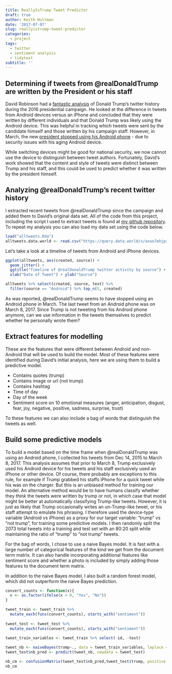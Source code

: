 ```yaml
---
title: ReallyIsTrump Tweet Predictor
draft: true
author: Keith Hultman
date: '2017-07-07'
slug: reallyistrump-tweet-predictor
categories:
  - project
tags:
  - twitter
  - sentiment analysis
  - tidytext
subtitle: ''
---
```


## Determining if tweets from @realDonaldTrump are written by the President or his staff

David Robinson had a [fantastic analysis](http://varianceexplained.org/r/trump-tweets/) of Donald Trump's twitter history during the 2016 presidential campaign. He looked at the difference in tweets from Android devices versus an iPhone and concluded that they were written by different individuals and that Donald Trump was likely using the Android device. This was helpful in tracking which tweets were sent by the candidate himself and those written by his campaign staff. However, in March, the new [president stopped using his Android phone](http://fifthdomain.com/2017/03/29/president-trump-doesnt-use-an-andriod-anymore/) - due to security issues with his aging Android device. 

While switching devices might be good for national security, we now cannot use the device to distinguish between tweet authors. Fortunately, David's work showed that the content and style of tweets were distinct between Trump and his staff, and this could be used to predict whether it was written by the president himself. 

## Analyzing @realDonaldTrump's recent twitter history

I extracted recent tweets from @realDonaldTrump since the campaign and added them to David's original data set. All of the code from this project, including the script I used to extract tweets is found at [my github repository](https://github.com/kahultman/trump-tweets). To repeat my analysis you can also load my data set using the code below.

```r
load("alltweets.Rda")
alltweets.data.world <- read.csv("https://query.data.world/s/axuo7ehjpz52o8b8h9vsy6yi5", header=TRUE, stringsAsFactors=FALSE);
```

Let's take a look at a timeline of tweets from Android and iPhone devices.


```r
ggplot(alltweets, aes(created, source)) + 
  geom_jitter() +
  ggtitle("Timeline of @realDonaldTrump twitter activity by source") +
  xlab("Date of Tweet") + ylab("Source")

alltweets %>% select(created, source, text) %>% 
  filter(source == "Android") %>% top_n(5, created)

```

As was reported, @realDonaldTrump seems to have stopped using an Android phone in March. The last tweet from an Android phone was on March 8, 2017. Since Trump is not tweeting from his Android phone anymore, can we use information in the tweets themselves to predict whether he personally wrote them? 

## Extract features for modelling

These are the features that were different between Android and non-Android that will be used to build the model. Most of these features were identified during David's initial analysis, here we are using them to build a predictive model.

* Contains quotes (trump)
* Contains image or url (not trump)
* Contains hashtag
* Time of day
* Day of the week
* Sentiment score on 10 emotional measures (anger, anticipation, disgust, fear, joy, negative, positive, sadness, surprise, trust) 

To these features we can also include a bag of words that distinguish the tweets as well. 

## Build some predictive models

To build a model based on the time frame when @realDonaldTrump was using an Android phone, I collected his tweets from Dec 14, 2015 to March 8, 2017. This analysis assumes that prior to March 8, Trump exclusively used his Android device for his tweets and his staff exclusively used an iPhone or other device. Of course, there probably are exceptions to this rule, for example if Trump grabbed his staffs iPhone for a quick tweet while his was on the charger. But this is an unbiased method for training our model. An alternative method would be to have humans classify whether they *think* the tweets were written by trump or not, in which case that model might be better at automatically classifying Trump-like tweets. However, it is just as likely that Trump occasionally writes an un-Trump-like tweet, or his staff attempt to emulate his phrasing. I therefore used the device-type variable (Android vs iPhone) as a proxy for our target variable: "trump" vs "not trump", for training some predictive models. I then randomly split the 2073 total tweets into a training and test set with an 80:20 split while maintaining the ratio of "trump" to "not trump" tweets.

For the bag of words, I chose to use a naive Bayes model. It is fast with a large number of categorical features of the kind we get from the document term matrix. It can also handle incorporating additional features like sentiment score and whether a photo is included by simply adding those features to the document term matrix. 

In addition to the naive Bayes model, I also built a random forest model, which did not outperform the naive Bayes prediction. 


```r
convert_counts <- function(x){
  x <- as.factor(ifelse(x > 0, "Yes", "No"))
}

tweet_train <- tweet_train %>% 
  mutate_each(funs(convert_counts), starts_with("sentiment")) 
  
tweet_test <- tweet_test %>% 
  mutate_each(funs(convert_counts), starts_with("sentiment"))
 
tweet_train_variables <- tweet_train %>% select(-id, -text)

tweet_nb <- naiveBayes(trump~., data = tweet_train_variables, laplace = 1)
tweet_test$nb_pred <- predict(tweet_nb, newdata = tweet_test)

nb_cm <- confusionMatrix(tweet_test$nb_pred,tweet_test$trump, positive = "trump")
nb_cm
```


